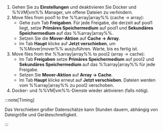 1. Gehen Sie zu **Einstellungen** und deaktivieren Sie Docker und %%VM|vm%% Manager, um offene Dateien zu verhindern.
2. Move files from pool1 to the %%array|array%% (cache → array):
   - Gehe zum Tab **Freigaben**. Für jede Freigabe, die derzeit auf pool1 liegt, setze **Primäres Speichermedium** auf pool1 und **Sekundäres Speichermedium** auf das %%array|array%%.
   - Setzen Sie die **Mover-Aktion** auf **Cache → Array**.
   - Im Tab **Haupt** klicke auf **Jetzt verschieben**, um %%Mover|mover%% auszuführen. Warte, bis es fertig ist.
3. Move files from the %%array|array%% to pool2 (array → cache):
   - Im Tab **Freigaben** setze **Primäres Speichermedium** auf pool2 und **Sekundäres Speichermedium** auf das %%array|array%% für jede Freigabe.
   - Setzen Sie **Mover-Aktion** auf **Array → Cache**.
   - Im Tab **Haupt** klicke erneut auf **Jetzt verschieben**. Dateien werden vom %%array|array%% zu pool2 verschoben.
4. Docker- und %%VM|vm%%-Dienste wieder aktivieren (falls nötig).

:::note\[Timing]

Das Verschieben großer Datenschätze kann Stunden dauern, abhängig von Dateigröße und Geräteschnelligkeit.

:::
